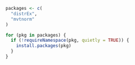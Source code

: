 ```r
packages <- c(
  "distrEx",
  "mvtnorm"
)

for (pkg in packages) {
  if (!requireNamespace(pkg, quietly = TRUE)) {
    install.packages(pkg)
  }
}
```

